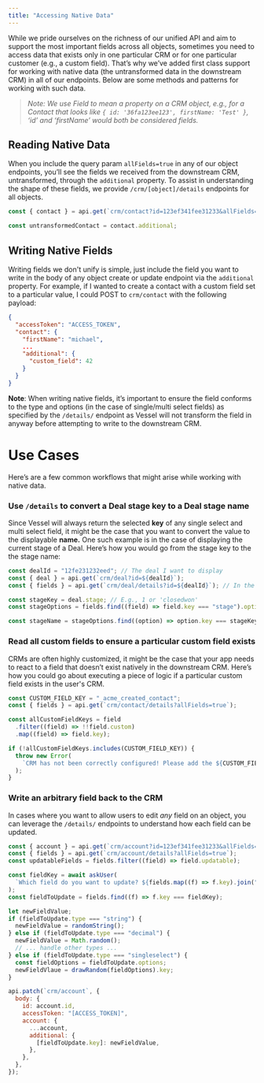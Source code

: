 ```yaml
---
title: "Accessing Native Data"
---
```


While we pride ourselves on the richness of our unified API and aim to support the most important fields across all objects, sometimes you need to access data that exists only in one particular CRM or for one particular customer (e.g., a custom field). That’s why we’ve added first class support for working with native data (the untransformed data in the downstream CRM) in all of our endpoints. Below are some methods and patterns for working with such data.

> _Note: We use Field to mean a property on a CRM object, e.g., for a Contact that looks like `{ id: '36fa123ee123', firstName: 'Test' }`, ‘id’ and ‘firstName’ would both be considered fields._

## Reading Native Data

When you include the query param `allFields=true` in any of our object endpoints, you’ll see the fields we received from the downstream CRM, untransformed, through the `additional` property. To assist in understanding the shape of these fields, we provide `/crm/[object]/details` endpoints for all objects.

```jsx
const { contact } = api.get(`crm/contact?id=123ef341fee31233&allFields=true`);

const untransformedContact = contact.additional;
```

## Writing Native Fields

Writing fields we don't unify is simple, just include the field you want to write in the body of any object create or update endpoint via the `additional` property. For example, if I wanted to create a contact with a custom field set to a particular value, I could POST to `crm/contact` with the following payload:

```json
{
  "accessToken": "ACCESS_TOKEN",
  "contact": {
    "firstName": "michael",
    ...
    "additional": {
      "custom_field": 42
    }
  }
}
```

**Note**: When writing native fields, it’s important to ensure the field conforms to the type and options (in the case of single/multi select fields) as specified by the `/details/` endpoint as Vessel will not transform the field in anyway before attempting to write to the downstream CRM.

# Use Cases

Here’s are a few common workflows that might arise while working with native data.

### Use `/details` to convert a Deal stage key to a Deal stage name

Since Vessel will always return the selected **key** of any single select and multi select field, it might be the case that you want to convert the value to the displayable **name.** One such example is in the case of displaying the current stage of a Deal. Here’s how you would go from the stage key to the the stage name:

```jsx
const dealId = "12fe231232eed"; // The deal I want to display
const { deal } = api.get(`crm/deal?id=${dealId}`);
const { fields } = api.get(`crm/deal/details?id=${dealId}`); // In the case of deals, we need to pass the Id since a deal could be in a particular pipeline.

const stageKey = deal.stage; // E.g., 1 or 'closedwon'
const stageOptions = fields.find((field) => field.key === "stage").options;

const stageName = stageOptions.find((option) => option.key === stageKey).name; // E.g., 'New' or 'Closed Won'
```

### Read all custom fields to ensure a particular custom field exists

CRMs are often highly customized, it might be the case that your app needs to react to a field that doesn’t exist natively in the downstream CRM. Here’s how you could go about executing a piece of logic if a particular custom field exists in the user's CRM.

```jsx
const CUSTOM_FIELD_KEY = "_acme_created_contact";
const { fields } = api.get(`crm/contact/details?allFields=true`);

const allCustomFieldKeys = field
  .filter((field) => !!field.custom)
  .map((field) => field.key);

if (!allCustomFieldKeys.includes(CUSTOM_FIELD_KEY)) {
  throw new Error(
    `CRM has not been correctly configured! Please add the ${CUSTOM_FIELD_KEY} custom field to your contact object.`
  );
}
```

### Write an arbitrary field back to the CRM

In cases where you want to allow users to edit _any_ field on an object, you can leverage the `/details/` endpoints to understand how each field can be updated.

```js
const { account } = api.get(`crm/account?id=123ef341fee31233&allFields=true`);
const { fields } = api.get(`crm/account/details?allFields=true`);
const updatableFields = fields.filter((field) => field.updatable);

const fieldKey = await askUser(
  `Which field do you want to update? ${fields.map((f) => f.key).join(", ")}`
);
const fieldToUpdate = fields.find((f) => f.key === fieldKey);

let newFieldValue;
if (fieldToUpdate.type === "string") {
  newFieldValue = randomString();
} else if (fieldToUpdate.type === "decimal") {
  newFieldValue = Math.random();
  // ... handle other types ...
} else if (fieldToUpdate.type === "singleselect") {
  const fieldOptions = fieldToUpdate.options;
  newFieldVlaue = drawRandom(fieldOptions).key;
}

api.patch(`crm/account`, {
  body: {
    id: account.id,
    accessToken: "[ACCESS_TOKEN]",
    account: {
      ...account,
      additional: {
        [fieldToUpdate.key]: newFieldValue,
      },
    },
  },
});
```

